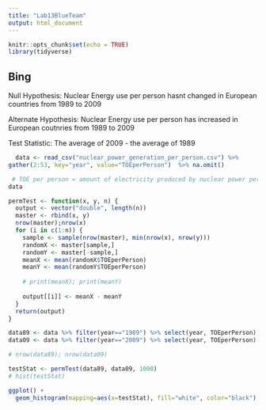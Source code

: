 ```yaml
---
title: "Lab13BlueTeam"
output: html_document
---
```


```r
knitr::opts_chunk$set(echo = TRUE)
library(tidyverse)
```

## Bing
Null Hypothesis: Nuclear Energy use per person hasnt changed in European countries from 1989 to 2009

Alternate Hypothesis: Nuclear Energy use per person has increased in European coutnries from 1989 to 2009

Test Statistic: The average of 2009 - the average of 1989

```r
  data <- read_csv("nuclear_power_generation_per_person.csv") %>%
gather(2:53, key="year", value="TOEperPerson")  %>% na.omit()

 # TOE per person = amount of electricity produced by nuclear power per person, in tons of oil equivalent
data
```


```r
permTest <- function(x, y, n) {
  output <- vector("double", length(n))
  master <- rbind(x, y)
  nrow(master);nrow(x)
  for (i in c(1:n)) {
    sample <- sample(nrow(master), min(nrow(x), nrow(y)))
    randomX <- master[sample,]
    randomY <- master[-sample,]
    meanX <- mean(randomX$TOEperPerson)
    meanY <- mean(randomY$TOEperPerson)
    
    # print(meanX); print(meanY)
    
    output[[i]] <- meanX - meanY
  }
  return(output)
}
```



```r
data89 <- data %>% filter(year=="1989") %>% select(year, TOEperPerson)
data09 <- data %>% filter(year=="2009") %>% select(year, TOEperPerson)

# nrow(data89); nrow(data09)

testStat <- permTest(data89, data09, 1000)
# hist(testStat)

ggplot() + 
  geom_histogram(mapping=aes(x=testStat), fill="white", color="black")
```
